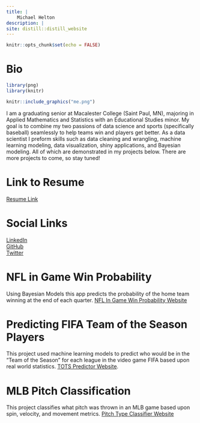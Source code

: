 ```yaml
---
title: |
    Michael Helton
description: |
site: distill::distill_website
---
```


```r
knitr::opts_chunk$set(echo = FALSE)
```

# Bio

```r
library(png)
library(knitr)
```

::: {.floatting}

```r
knitr::include_graphics("me.png")
```

I am a graduating senior at Macalester College (Saint Paul, MN), majoring in Applied Mathematics and Statistics with an Educational Studies minor.  My goal is to combine my two passions of data science and sports (specifically baseball) seamlessly to help teams win and players get better.  As a data scientist I preform skills such as data cleaning and wrangling, machine learning modeling, data visualization, shiny applications, and Bayesian modeling.  All of which are demonstrated in my projects below.  There are more projects to come, so stay tuned!

:::

# Link to Resume
[Resume Link](https://github.com/michaelhetlo/Resume/blob/main/Michael%20Helton%20Resume%202021.pdf)

# Social Links
[LinkedIn](https://www.linkedin.com/in/michaelhelton156/)\
[GitHub](https://github.com/michaelhetlo)\
[Twitter](https://twitter.com/michaelhelto)\

<!-- # Stolen Base Probability Model -->
<!-- Using Bayesian Models this app predicts the probability of a runner to sucessfully steal a base in the MLB. [Stolen Base Probability App](https://michaelhelton.shinyapps.io/StolenBaseProbability/)\  -->
<!-- [Stolen Base Probability Model Technical Report](https://stolenbaseprobability.netlify.app/) -->

# NFL in Game Win Probability
 Using Bayesian Models this app predicts the probability of the home team winning at the end of each quarter. [NFL In Game Win Probability Website](https://michaelhelton.shinyapps.io/FootballPredictionApp/)

# Predicting FIFA Team of the Season Players
 This project used machine learning models to predict who would be in the "Team of the Season" for each league in the video game FIFA based upon real world statistics. [TOTS Predictor Website](https://totspredictor.netlify.app/).

# MLB Pitch Classification
 This project classifies what pitch was thrown in an MLB game based upon spin, velocity, and movement metrics. [Pitch Type Classifier Website](https://pitchpredictormachinelearning.netlify.app/)
